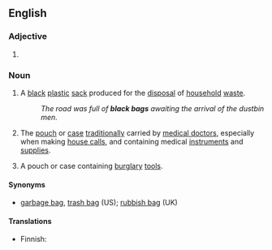 {{also|black-bag}}
==English==

===Adjective===
{{en-adj|-}}
# {{alternative spelling of|black-bag|lang=en}}

===Noun===
{{en-noun}}

# {{lb|en|British}} A [[black]] [[plastic]] [[sack]] produced for the [[disposal]] of [[household]] [[waste]].
#: ''The road was full of '''black bags''' awaiting the arrival of the dustbin men.''
# {{lb|en|chiefly|US}} The [[pouch]] or [[case]] [[traditionally]] carried by [[medical doctor]]s, especially when making [[house call]]s, and containing medical [[instrument]]s and [[supplies]].
# A pouch or case containing [[burglary]] [[tool]]s.

====Synonyms====
* {{qualifier|sack for disposal of waste}} [[garbage bag]], [[trash bag]] (US); [[rubbish bag]] (UK)

====Translations====
{{trans-see|plastic bag for the disposal of household waste|garbage bag}}

{{trans-top|case traditionally carried by medical doctors}}
* Finnish: {{t|fi|lääkärinlaukku}}
{{trans-mid}}
{{trans-bottom}}

{{trans-top|case containing burglary tools}}
{{trans-mid}}
{{trans-bottom}}
